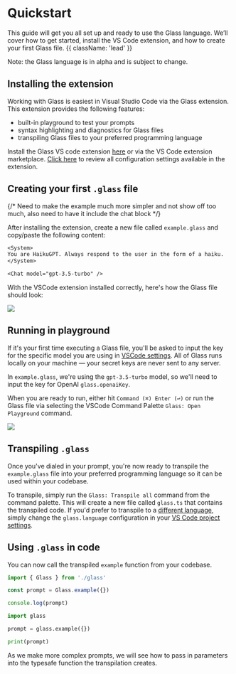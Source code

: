 

# Quickstart

This guide will get you all set up and ready to use the Glass language. We’ll cover how to get started, install the VS Code extension, and how to create your first Glass file. {{ className: 'lead' }}

<Note>Note: the Glass language is in alpha and is subject to change. </Note>

## Installing the extension

Working with Glass is easiest in Visual Studio Code via the Glass extension. This extension provides the following features:

- built-in playground to test your prompts
- syntax highlighting and diagnostics for Glass files
- transpiling Glass files to your preferred programming language

Install the Glass VS code extension <a href="https://marketplace.visualstudio.com/items?itemName=foundation.vscode-glass" class="link" target="_blank">here</a> or via the VS Code extension marketplace. [Click here](/vscode) to review all configuration settings available in the extension.

## Creating your first `.glass` file

{/* Need to make the example much more simpler and not show off too much, also need to have it include the chat block */}

After installing the extension, create a new file called `example.glass` and copy/paste the following content:

```txt
<System>
You are HaikuGPT. Always respond to the user in the form of a haiku.
</System>

<Chat model="gpt-3.5-turbo" />
```

With the VSCode extension installed correctly, here's how the Glass file should look:

<Image src={SimpleExample} />

## Running in playground

If it's your first time executing a Glass file, you'll be asked to input the key for the specific model you are using in [VSCode settings](/vscode). All of Glass runs locally on your machine — your secret keys are never sent to any server.

In `example.glass`, we're using the `gpt-3.5-turbo` model, so we'll need to input the key for OpenAI `glass.openaiKey`.

When you are ready to run, either hit `Command (⌘) Enter (↩)` or run the Glass file via selecting the VSCode Command Palette `Glass: Open Playground` command.

<Image src={PlaygroundGIF} />

## Transpiling `.glass`

Once you've dialed in your prompt, you're now ready to transpile the `example.glass` file into your preferred programming language so it can be used within your codebase.

To transpile, simply run the `Glass: Transpile all` command from the command palette. This will create a new file called `glass.ts` that contains the transpiled code. If you'd prefer to transpile to a [different language](/languages), simply change the `glass.language` configuration in your [VS Code project settings](/vscode).

## Using `.glass` in code

You can now call the transpiled `example` function from your codebase.

<CodeGroup title="using example.glass in typescript">

```ts
import { Glass } from './glass'

const prompt = Glass.example({})

console.log(prompt)
```

```python
import glass

prompt = glass.example({})

print(prompt)
```

</CodeGroup>

As we make more complex prompts, we will see how to pass in parameters into the typesafe function the transpilation creates.
